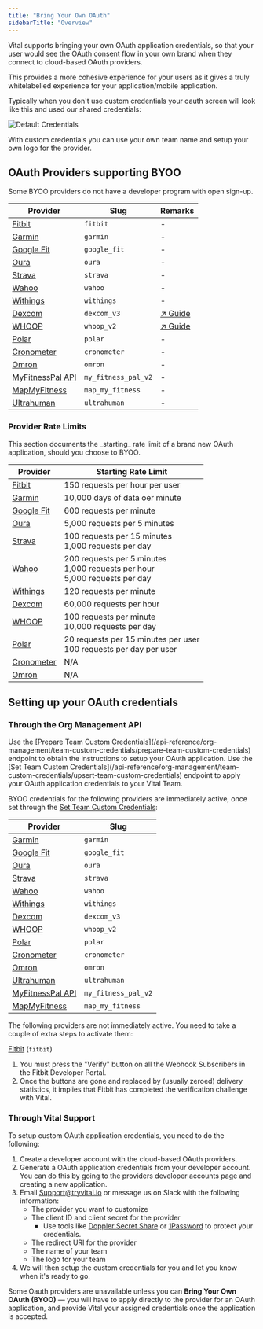 ```yaml
---
title: "Bring Your Own OAuth"
sidebarTitle: "Overview"
---
```



<BYOO />

Vital supports bringing your own OAuth application credentials, so that your user would see the OAuth consent flow
in your own brand when they connect to cloud-based OAuth providers.

This provides a more cohesive experience for your users as it gives a truly whitelabelled experience for your application/mobile application.

Typically when you don't use custom credentials your oauth screen will look like this and used our shared credentials:

![Default Credentials](/img/default_credentials.png)

With custom credentials you can use your own team name and setup your own logo for the provider.

## OAuth Providers supporting BYOO

<Warning>
Some BYOO providers do not have a developer program with open sign-up.
</Warning>

| Provider                                             | Slug              | Remarks                                |
| ---------------------------------------------------- | ----------------- | -------------------------------------- |
| [Fitbit](https://www.fitbit.com/global/uk/home)      | `fitbit`          | -                                      |
| [Garmin](https://www.garmin.com)                     | `garmin`          | -                                      |
| [Google Fit](https://www.google.com/fit/)            | `google_fit`      | -                                      |
| [Oura](https://ouraring.com)                         | `oura`            | -                                      |
| [Strava](https://www.strava.com)                     | `strava`          | -                                      |
| [Wahoo](https://wahoofitness.com)                    | `wahoo`           | -                                      |
| [Withings](https://www.withings.com)                 | `withings`        | -                                      |
| [Dexcom](https://www.dexcom.com)                     | `dexcom_v3`       | [↗️ Guide](/wearables/guides/dexcom_v3) |
| [WHOOP](https://www.whoop.com)                       | `whoop_v2`        | [↗️ Guide](/wearables/guides/whoop)     |
| [Polar](https://www.polar.com/accesslink-api/)       | `polar`           | -                                      |
| [Cronometer](https://www.cronometer.com)             | `cronometer`      | -                                      |
| [Omron](https://www.omron-healthcare.com)            | `omron`           | -                                      |
| [MyFitnessPal API](https://www.myfitnesspalapi.com)  | `my_fitness_pal_v2` | -                                    |
| [MapMyFitness](https://developer.mapmyfitness.com)   | `map_my_fitness`  | -                                      |
| [Ultrahuman](https://www.ultrahuman.com)             | `ultrahuman`      | -                                      |

### Provider Rate Limits

<Note>
This section documents the _starting_ rate limit of a brand new OAuth application, should you choose to BYOO.
</Note>

| Provider                                             | Starting Rate Limit                                                                 |
| ---------------------------------------------------- | ----------------------------------------------------------------------------------- |
| [Fitbit](https://www.fitbit.com/global/uk/home)      | 150 requests per hour per user                                                      |
| [Garmin](https://www.garmin.com)                     | 10,000 days of data oer minute                                                      |
| [Google Fit](https://www.google.com/fit/)            | 600 requests per minute                                                             |
| [Oura](https://ouraring.com)                         | 5,000 requests per 5 minutes                                                        |
| [Strava](https://www.strava.com)                     | 100 requests per 15 minutes<br />1,000 requests per day                             | 
| [Wahoo](https://wahoofitness.com)                    | 200 requests per 5 minutes<br />1,000 requests per hour<br />5,000 requests per day |
| [Withings](https://www.withings.com)                 | 120 requests per minute                                                             |
| [Dexcom](https://www.dexcom.com)                     | 60,000 requests per hour                                                            |
| [WHOOP](https://www.whoop.com)                       | 100 requests per minute<br />10,000 requests per day                                |
| [Polar](https://www.polar.com/accesslink-api/)       | 20 requests per 15 minutes per user<br />100 requests per day per user              |
| [Cronometer](https://www.cronometer.com)             | N/A                                                                                 |
| [Omron](https://www.omron-healthcare.com)            | N/A                                                                                 |

## Setting up your OAuth credentials

### Through the Org Management API

<OrgManagementAPI />

<Steps>
<Step title="Setup your OAuth application">
Use the [Prepare Team Custom Credentials](/api-reference/org-management/team-custom-credentials/prepare-team-custom-credentials)
endpoint to obtain the instructions to setup your OAuth application.
</Step>

<Step title="Set your application credentials">
Use the [Set Team Custom Credentials](/api-reference/org-management/team-custom-credentials/upsert-team-custom-credentials) endpoint
to apply your OAuth application credentials to your Vital Team.


<AccordionGroup>
<Accordion title="Credentials that are activated immediately" icon="bolt" defaultOpen>

BYOO credentials for the following providers are immediately active, once set through the [Set Team Custom Credentials](/api-reference/org-management/team-custom-credentials/upsert-team-custom-credentials):

| Provider                                             | Slug              |
| ---------------------------------------------------- | ----------------- |
| [Garmin](https://www.garmin.com)                     | `garmin`          |
| [Google Fit](https://www.google.com/fit/)            | `google_fit`      |
| [Oura](https://ouraring.com)                         | `oura`            |
| [Strava](https://www.strava.com)                     | `strava`          |
| [Wahoo](https://wahoofitness.com)                    | `wahoo`           |
| [Withings](https://www.withings.com)                 | `withings`        |
| [Dexcom](https://www.dexcom.com)                     | `dexcom_v3`       |
| [WHOOP](https://www.whoop.com)                       | `whoop_v2`        |
| [Polar](https://www.polar.com/accesslink-api/)       | `polar`           |
| [Cronometer](https://www.cronometer.com)             | `cronometer`      |
| [Omron](https://www.omron-healthcare.com)            | `omron`           |
| [Ultrahuman](https://www.ultrahuman.com)             | `ultrahuman`      |
| [MyFitnessPal API](https://www.myfitnesspalapi.com)  | `my_fitness_pal_v2` |
| [MapMyFitness](https://developer.mapmyfitness.com)   | `map_my_fitness`  |

</Accordion>

<Accordion title="Credentials that need support intervention once set" icon="message-question" defaultOpen>

The following providers are not immediately active. You need to take a couple of extra steps to activate them:

[Fitbit](https://www.fitbit.com/global/uk/home) (`fitbit`)

1. You must press the "Verify" button on all the Webhook Subscribers in the Fitbit Developer Portal.
2. Once the buttons are gone and replaced by (usually zeroed) delivery statistics, it implies that Fitbit has completed the verification challenge with Vital.

</Accordion>
</AccordionGroup>

</Step>
</Steps>

### Through Vital Support

To setup custom OAuth application credentials, you need to do the following:

1. Create a developer account with the cloud-based OAuth providers.
2. Generate a OAuth application credentials from your developer account. You can do this by going to the providers developer accounts page and creating a new application.
3. Email Support@tryvital.io or message us on Slack with the following information:
   - The provider you want to customize
   - The client ID and client secret for the provider
      - Use tools like [Doppler Secret Share](https://share.doppler.com) or [1Password](https://1password.com) to protect your credentials.
   - The redirect URI for the provider
   - The name of your team
   - The logo for your team
4. We will then setup the custom credentials for you and let you know when it's ready to go.

<Note>
Some Oauth providers are unavailable unless you can <b>Bring Your Own OAuth (BYOO)</b> — you will have to apply directly
to the provider for an OAuth application, and provide Vital your assigned credentials once the application is accepted.
</Note>
